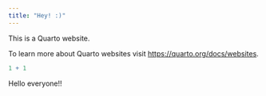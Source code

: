 ```yaml
---
title: "Hey! :)"
---
```


This is a Quarto website.

To learn more about Quarto websites visit <https://quarto.org/docs/websites>.

```r
1 + 1
```

Hello everyone!! 
